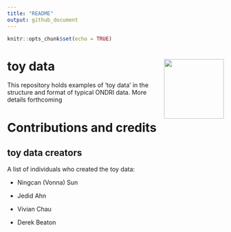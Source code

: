 ```yaml
---
title: "README"
output: github_document
---
```


```r
knitr::opts_chunk$set(echo = TRUE)
```

# toy data <img src='etc/toy_data_hex.png' align="right" height="139" />

This repository holds examples of 'toy data' in the structure and format of typical ONDRI data. More details forthcoming


# Contributions and credits

## toy data creators

A list of individuals who created the toy data:

* Ningcan (Vonna) Sun

* Jedid Ahn

* Vivian Chau

* Derek Beaton

